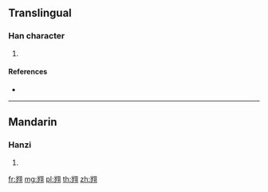 {{character info/new}}
{{also|翽}}
==Translingual==

===Han character===
{{Han char|rn=124|rad=羽|as=06|sn=12|four=|canj=UNSMM}}

# {{defn|Han|sort=羽06}}

====References====
* {{Han ref|kx=0957.091|hdz=53347.111|uh=7FD9|ud=32729}}

----

==Mandarin==

===Hanzi===
{{cmn-hanzi|pin=[[huì]] ([[hui4]]), [[shù]] ([[shu4]]), [[yǔ]] ([[yu3]])|wg=hui<sup>4</sup>, shu<sup>4</sup>, yü<sup>3</sup>}}

# {{defn|lang=cmn|sort=羽06}}

[[fr:翙]]
[[mg:翙]]
[[pl:翙]]
[[th:翙]]
[[zh:翙]]